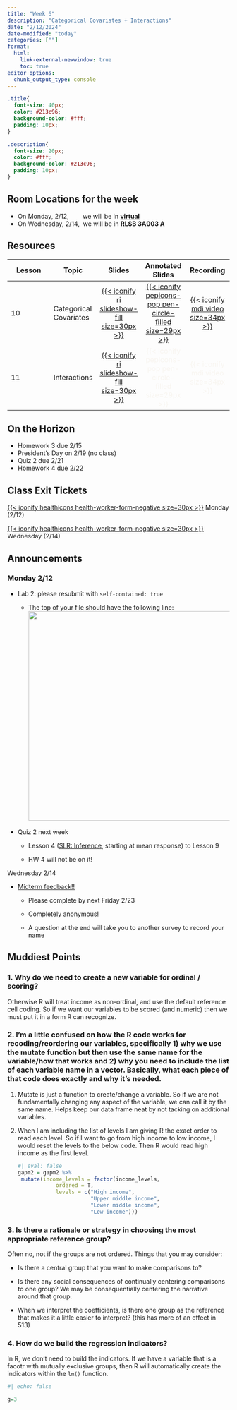 ```yaml
---
title: "Week 6"
description: "Categorical Covariates + Interactions"
date: "2/12/2024"
date-modified: "today"
categories: [""]
format: 
  html:
    link-external-newwindow: true
    toc: true
editor_options: 
  chunk_output_type: console
---
```


```css
.title{
  font-size: 40px;
  color: #213c96;
  background-color: #fff;
  padding: 10px;
}

.description{
  font-size: 20px;
  color: #fff;
  background-color: #213c96;
  padding: 10px;
}
```

::: callout-important
## Room Locations for the week

-   On Monday, 2/12,        we will be in [**virtual**](https://ohsu.webex.com/meet/wakim)
-   On Wednesday, 2/14,  we will be in **RLSB 3A003 A**
:::

## Resources

| Lesson | Topic                  |                                                 Slides                                                 |                                                       Annotated Slides                                                        |                                                                                                                                                                                      Recording                                                                                                                                                                                       |
|---------------|---------------|:-------------:|:-------------:|:-------------:|
| 10     | Categorical Covariates | [[{{< iconify ri slideshow-fill size=30px >}}](/slides/10_Cat_covariates.qmd)]{style="color:#f8f5f0;"} | [[{{< iconify pepicons-pop pen-circle-filled size=29px >}}](/slides_annotated/10_Cat_covariates.pdf)]{style="color:#f8f5f0;"} | [[{{< iconify mdi video size=34px >}}](https://ohsuitg-my.sharepoint.com/personal/wakim_ohsu_edu/_layouts/15/stream.aspx?id=%2Fpersonal%2Fwakim%5Fohsu%5Fedu%2FDocuments%2FTeaching%2FClasses%2FW2024%5FBSTA%5F512%5F612%2FStudent%5Ffiles%2FRecordings%2F10%5FCat%5Fcovariates%2Emp4&referrer=StreamWebApp%2EWeb&referrerScenario=AddressBarCopied%2Eview)]{style="color:#f8f5f0;"} |
| 11     | Interactions           |  [[{{< iconify ri slideshow-fill size=30px >}}](/slides/11_Interactions.qmd)]{style="color:#f8f5f0;"}  |                      [{{< iconify pepicons-pop pen-circle-filled size=29px >}}]{style="color:#f8f5f0;"}                       |                                                                                                                                                            [{{< iconify mdi video size=34px >}}]{style="color:#f8f5f0;"}                                                                                                                                                             |

## On the Horizon

-   Homework 3 due 2/15
-   President's Day on 2/19 (no class)
-   Quiz 2 due 2/21
-   Homework 4 due 2/22

## Class Exit Tickets

[[{{< iconify healthicons health-worker-form-negative size=30px >}}](https://forms.office.com/Pages/ResponsePage.aspx?id=V3lz4rj6fk2U9pvWr59xWFMopmPUjRtDiHLswhgacNhUNFFKR0RHN0hETVNHMTlZMFAwOTVGQUVDTS4u)]{style="color:#f8f5f0;"} Monday (2/12)

[[{{< iconify healthicons health-worker-form-negative size=30px >}}](https://forms.office.com/Pages/ResponsePage.aspx?id=V3lz4rj6fk2U9pvWr59xWFMopmPUjRtDiHLswhgacNhUMVJHTkVBUFFDT1owSTZGS01KRVIzVDJQQS4u)]{style="color:#f8f5f0;"} Wednesday (2/14)

## Announcements

### Monday 2/12

-   Lab 2: please resubmit with `self-contained: true`

    -   The top of your file should have the following line:![](week_06/Lab_02_help.png){width="475"}

-   Quiz 2 next week

    -   Lesson 4 ([SLR: Inference](/slides/04_SLR_Inf_Pred.qmd), starting at mean response) to Lesson 9

    -   HW 4 will not be on it!

Wednesday 2/14

-   [Midterm feedback!!](https://forms.office.com/Pages/ResponsePage.aspx?id=V3lz4rj6fk2U9pvWr59xWFMopmPUjRtDiHLswhgacNhURTVVRDNEMzhHVFRUQTRIVDdLSE1BNlFIWC4u)

    -   Please complete by next Friday 2/23

    -   Completely anonymous!

    -   A question at the end will take you to another survey to record your name

## Muddiest Points

### 1. Why do we need to create a new variable for ordinal / scoring?

Otherwise R will treat income as non-ordinal, and use the default reference cell coding. So if we want our variables to be scored (and numeric) then we must put it in a form R can recognize.

### 2. I'm a little confused on how the R code works for recoding/reordering our variables, specifically 1) why we use the mutate function but then use the same name for the variable/how that works and 2) why you need to include the list of each variable name in a vector. Basically, what each piece of that code does exactly and why it's needed.

1.  Mutate is just a function to create/change a variable. So if we are not fundamentally changing any aspect of the variable, we can call it by the same name. Helps keep our data frame neat by not tacking on additional variables.

2.  When I am including the list of levels I am giving R the exact order to read each level. So if I want to go from high income to low income, I would reset the levels to the below code. Then R would read high income as the first level.

    ```r
    #| eval: false
    gapm2 = gapm2 %>%
     mutate(income_levels = factor(income_levels, 
                ordered = T, 
                levels = c("High income", 
                           "Upper middle income", 
                           "Lower middle income", 
                           "Low income")))
    ```

### 3. Is there a rationale or strategy in choosing the most appropriate reference group?

Often no, not if the groups are not ordered. Things that you may consider:

-   Is there a central group that you want to make comparisons to?

-   Is there any social consequences of continually centering comparisons to one group? We may be consequentially centering the narrative around that group.

-   When we interpret the coefficients, is there one group as the reference that makes it a little easier to interpret? (this has more of an effect in 513)

### 4. How do we build the regression indicators?

In R, we don't need to build the indicators. If we have a variable that is a facotr with mutually exclusive groups, then R will automatically create the indicators within the `lm()` function.

```r
#| echo: false

g=3
```
